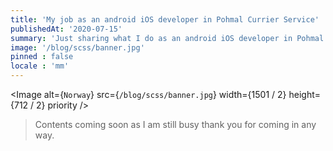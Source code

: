 ```yaml
---
title: 'My job as an android iOS developer in Pohmal Currier Service'
publishedAt: '2020-07-15'
summary: 'Just sharing what I do as an android iOS developer in Pohmal Currier Service'
image: '/blog/scss/banner.jpg'
pinned : false
locale : 'mm'	
---
```

<Image
  alt={`Norway`}
  src={`/blog/scss/banner.jpg`}
  width={1501 / 2}
  height={712 / 2}
  priority
/>


> Contents coming soon as I am still busy thank you for coming in any way.

